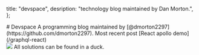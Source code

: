 
  title: "devspace",
  desription: "technology blog maintained by Dan Morton.",
};

<Flex justify="center">
# Devspace
</Flex>
<Flex justify="center">
  A programming blog maintained by
  [@dmorton2297](https://github.com/dmorton2297).
</Flex>
<Flex justify="center" css={{ position: 'relative' }}>
  Most recent post [React apollo demo](/graphql-react)
</Flex>
<br />
<Flex justify="center">
  <Box>
    <img
      style={{ maxWidth: 800 }}
      src="https://firebasestorage.googleapis.com/v0/b/devspace-ec004.appspot.com/o/dspace2bg.png?alt=media&token=383e90ae-c499-4c64-a244-1f58a8f8a65a&_gl=1*1626gze*_ga*MjA2ODU0MDUyLjE2OTc1OTgzNTY.*_ga_CW55HF8NVT*MTY5NzU5ODM1Ni4xLjEuMTY5NzU5ODM4MC4zNi4wLjA."
    />
    All solutions can be found in a duck.
  </Box>
</Flex>
<br />
<br />
<br />


